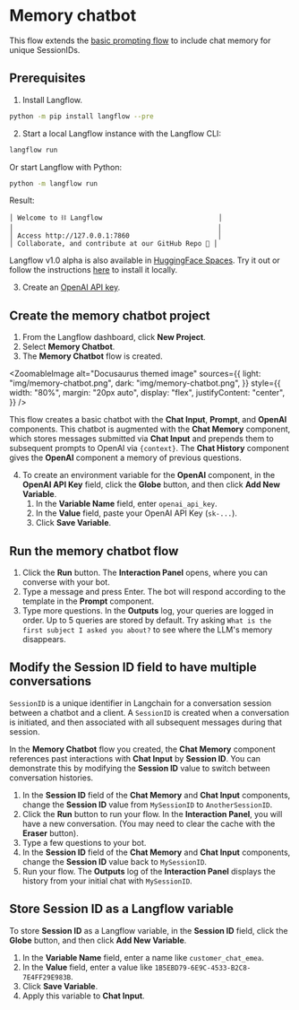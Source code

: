 
# Memory chatbot

This flow extends the [basic prompting flow](./basic-prompting.mdx) to include chat memory for unique SessionIDs.

## Prerequisites

1. Install Langflow.
```bash
python -m pip install langflow --pre
```

2. Start a local Langflow instance with the Langflow CLI:
```bash
langflow run
```
Or start Langflow with Python:
```bash
python -m langflow run
```

Result:
```
│ Welcome to ⛓ Langflow                             │
│                                                   │
│ Access http://127.0.0.1:7860                      │
│ Collaborate, and contribute at our GitHub Repo 🚀 │
```

<Admonition type="info">

  Langflow v1.0 alpha is also available in [HuggingFace Spaces](https://huggingface.co/spaces/Langflow/Langflow-Preview?duplicate=true). Try it out or follow the instructions [here](getting-started/huggingface-spaces) to install it locally.

</Admonition>

3. Create an [OpenAI API key](https://platform.openai.com).

## Create the memory chatbot project

1. From the Langflow dashboard, click **New Project**.
2. Select **Memory Chatbot**.
3. The **Memory Chatbot** flow is created.

<ZoomableImage
  alt="Docusaurus themed image"
  sources={{
    light: "img/memory-chatbot.png",
    dark: "img/memory-chatbot.png",
  }}
  style={{
    width: "80%",
    margin: "20px auto",
    display: "flex",
    justifyContent: "center",
  }}
/>

This flow creates a basic chatbot with the **Chat Input**, **Prompt**, and **OpenAI** components.
This chatbot is augmented with the **Chat Memory** component, which stores messages submitted via **Chat Input** and prepends them to subsequent prompts to OpenAI via `{context}`.
The **Chat History** component gives the **OpenAI** component a memory of previous questions.

4. To create an environment variable for the **OpenAI** component, in the **OpenAI API Key** field, click the **Globe** button, and then click **Add New Variable**.
    1. In the **Variable Name** field, enter `openai_api_key`.
    2. In the **Value** field, paste your OpenAI API Key (`sk-...`).
    3. Click **Save Variable**.

## Run the memory chatbot flow

1. Click the **Run** button.
The **Interaction Panel** opens, where you can converse with your bot.
2. Type a message and press Enter.
The bot will respond according to the template in the **Prompt** component.
3. Type more questions. In the **Outputs** log, your queries are logged in order. Up to 5 queries are stored by default. Try asking `What is the first subject I asked you about?` to see where the LLM's memory disappears.

## Modify the Session ID field to have multiple conversations

`SessionID` is a unique identifier in Langchain for a conversation session between a chatbot and a client.
A `SessionID` is created when a conversation is initiated, and then associated with all subsequent messages during that session.

In the **Memory Chatbot** flow you created, the **Chat Memory** component references past interactions with **Chat Input** by **Session ID**.
You can demonstrate this by modifying the **Session ID** value to switch between conversation histories.

1. In the **Session ID** field of the **Chat Memory** and **Chat Input** components, change the **Session ID** value from `MySessionID` to `AnotherSessionID`.
2. Click the **Run** button to run your flow.
In the **Interaction Panel**, you will have a new conversation. (You may need to clear the cache with the **Eraser** button).
3. Type a few questions to your bot.
4. In the **Session ID** field of the **Chat Memory** and **Chat Input** components, change the **Session ID** value back to `MySessionID`.
5. Run your flow.
The **Outputs** log of the **Interaction Panel** displays the history from your initial chat with `MySessionID`.

## Store Session ID as a Langflow variable

To store **Session ID** as a Langflow variable, in the **Session ID** field, click the **Globe** button, and then click **Add New Variable**.

1. In the **Variable Name** field, enter a name like `customer_chat_emea`.
2. In the **Value** field, enter a value like `1B5EBD79-6E9C-4533-B2C8-7E4FF29E983B`.
3. Click **Save Variable**.
4. Apply this variable to **Chat Input**.

